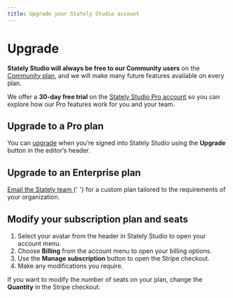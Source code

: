 ```yaml
---
title: Upgrade your Stately Studio account
---
```


# Upgrade

**Stately Studio will always be free to our Community users** on the [Community plan](studio-community-plan.mdx), and we will make many future features available on every plan.

We offer a **30-day free trial** on the [Stately Studio Pro account](studio-pro-plan.mdx) so you can explore how our Pro features work for you and your team.

## Upgrade to a Pro plan

You can [upgrade](upgrade.mdx) when you’re signed into Stately Studio using the **Upgrade** button in the editor’s header.

<p>
  <ThemedImage
    alt="Upgrade button in the header of Stately Studio between the Save and share buttons."
    sources={{
      light: '/upgrade/upgrade.png',
      dark: '/upgrade/upgrade-dm.png',
    }}
  />
</p>

## Upgrade to an Enterprise plan

<p>
  <a href="mailto:sales@stately.com?subject=I'm interested in Stately Studio Enterprise plan">
    Email the Stately team
  </a>{' '}
  for a custom plan tailored to the requirements of your organization.
</p>

## Modify your subscription plan and seats

1. Select your avatar from the header in Stately Studio to open your account menu.
2. Choose **Billing** from the account menu to open your billing options.
3. Use the **Manage subscription** button to open the Stripe checkout.
4. Make any modifications you require.

If you want to modify the number of seats on your plan, change the **Quantity** in the Stripe checkout.

<p>
  <ThemedImage
    alt="Billing option in the user account menu in Stately Studio header."
    sources={{
      light: '/upgrade/billing.png',
      dark: '/upgrade/billing-dm.png',
    }}
  />
</p>
